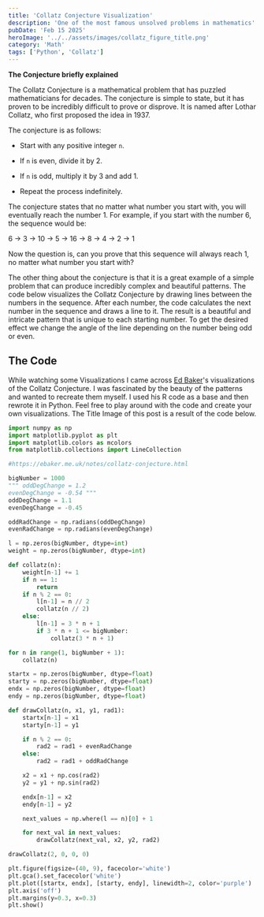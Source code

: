 ```yaml
---
title: 'Collatz Conjecture Visualization'
description: 'One of the most famous unsolved problems in mathematics'
pubDate: 'Feb 15 2025'
heroImage: '../../assets/images/collatz_figure_title.png'
category: 'Math'
tags: ['Python', 'Collatz']
---
```


**The Conjecture briefly explained**

The Collatz Conjecture is a mathematical problem that has puzzled mathematicians for decades. The conjecture is simple to state, but it has proven to be incredibly difficult to prove or disprove.
It is named after Lothar Collatz, who first proposed the idea in 1937.

The conjecture is as follows:

- Start with any positive integer `n`.

- If `n` is even, divide it by 2.

- If `n` is odd, multiply it by 3 and add 1.

- Repeat the process indefinitely.

The conjecture states that no matter what number you start with, you will eventually reach the number 1. For example, if you start with the number 6, the sequence would be:

6 -> 3 -> 10 -> 5 -> 16 -> 8 -> 4 -> 2 -> 1

Now the question is, can you prove that this sequence will always reach 1, no matter what number you start with?

The other thing about the conjecture is that it is a great example of a simple problem that can produce incredibly complex and beautiful patterns. The code below visualizes the Collatz Conjecture by drawing lines between the numbers in the sequence.
After each number, the code calculates the next number in the sequence and draws a line to it. The result is a beautiful and intricate pattern that is unique to each starting number.
To get the desired effect we change the angle of the line depending on the number being odd or even.

## The Code

While watching some Visualizations I came across [Ed Baker](https://ebaker.me.uk/notes/collatz-conjecture.html)'s visualizations of the Collatz Conjecture.
I was fascinated by the beauty of the patterns and wanted to recreate them myself.
I used his R code as a base and then rewrote it in Python.
Feel free to play around with the code and create your own visualizations. The Title Image of this post is a result of the code below.

```python
import numpy as np
import matplotlib.pyplot as plt
import matplotlib.colors as mcolors
from matplotlib.collections import LineCollection

#https://ebaker.me.uk/notes/collatz-conjecture.html

bigNumber = 1000
""" oddDegChange = 1.2
evenDegChange = -0.54 """
oddDegChange = 1.1
evenDegChange = -0.45

oddRadChange = np.radians(oddDegChange)
evenRadChange = np.radians(evenDegChange)

l = np.zeros(bigNumber, dtype=int)
weight = np.zeros(bigNumber, dtype=int)

def collatz(n):
    weight[n-1] += 1
    if n == 1:
        return
    if n % 2 == 0:
        l[n-1] = n // 2
        collatz(n // 2)
    else:
        l[n-1] = 3 * n + 1
        if 3 * n + 1 <= bigNumber:
            collatz(3 * n + 1)

for n in range(1, bigNumber + 1):
    collatz(n)

startx = np.zeros(bigNumber, dtype=float)
starty = np.zeros(bigNumber, dtype=float)
endx = np.zeros(bigNumber, dtype=float)
endy = np.zeros(bigNumber, dtype=float)

def drawCollatz(n, x1, y1, rad1):
    startx[n-1] = x1
    starty[n-1] = y1

    if n % 2 == 0:
        rad2 = rad1 + evenRadChange
    else:
        rad2 = rad1 + oddRadChange

    x2 = x1 + np.cos(rad2)
    y2 = y1 + np.sin(rad2)

    endx[n-1] = x2
    endy[n-1] = y2

    next_values = np.where(l == n)[0] + 1

    for next_val in next_values:
        drawCollatz(next_val, x2, y2, rad2)

drawCollatz(2, 0, 0, 0)

plt.figure(figsize=(40, 9), facecolor='white')
plt.gca().set_facecolor('white')
plt.plot([startx, endx], [starty, endy], linewidth=2, color='purple')
plt.axis('off')
plt.margins(y=0.3, x=0.3)
plt.show()
```
